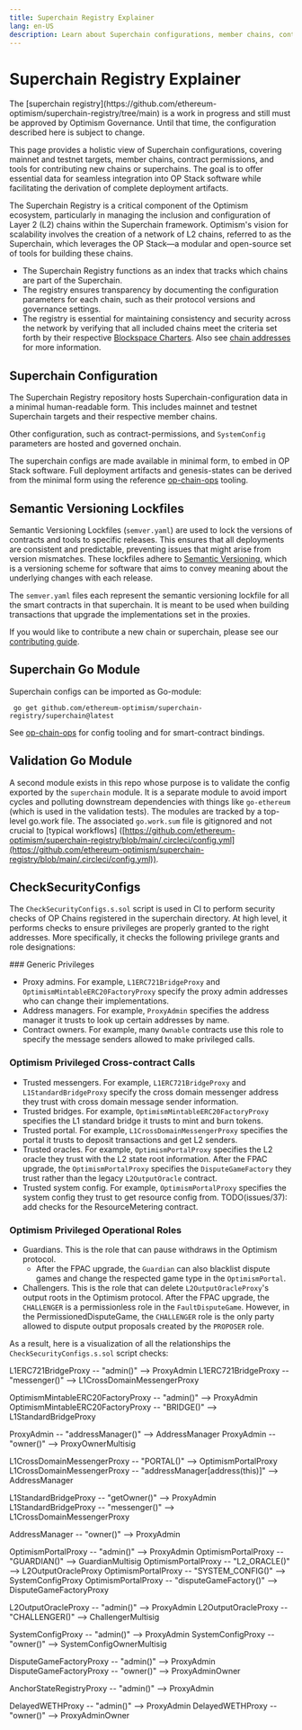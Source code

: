 ```yaml
---
title: Superchain Registry Explainer
lang: en-US
description: Learn about Superchain configurations, member chains, contract permissions, and tools for contributing new chains or superchains.
---
```



# Superchain Registry Explainer

<Callout type="warning">
  The [superchain registry](https://github.com/ethereum-optimism/superchain-registry/tree/main) is a work in progress and still must be approved by Optimism Governance. Until that time, the configuration described here is subject to change.
</Callout>

This page provides a holistic view of Superchain configurations, covering mainnet and testnet targets, member chains, contract permissions, and tools for contributing new chains or superchains.
The goal is to offer essential data for seamless integration into OP Stack software while facilitating the derivation of complete deployment artifacts.

The Superchain Registry is a critical component of the Optimism ecosystem, particularly in managing the inclusion and
configuration of Layer 2 (L2) chains within the Superchain framework. Optimism's vision for scalability involves the
creation of a network of L2 chains, referred to as the Superchain, which leverages the OP Stack—a modular and open-source
set of tools for building these chains.

*   The Superchain Registry functions as an index that tracks which chains are part of the Superchain.
*   The registry ensures transparency by documenting the configuration parameters for each chain, such as their protocol versions and governance settings.
*   The registry is essential for maintaining consistency and security across the network by verifying that all included chains meet the criteria set forth by their
    respective [Blockspace Charters](https://gov.optimism.io/t/season-6-introducing-blockspace-charters-superchain-first-governance/8133)​.
    Also see [chain addresses](/chain/addresses)​ for more information.

## Superchain Configuration

The Superchain Registry repository hosts Superchain-configuration data in a minimal human-readable form.
This includes mainnet and testnet Superchain targets and their respective member chains.

Other configuration, such as contract-permissions, and `SystemConfig` parameters are hosted and governed onchain.

The superchain configs are made available in minimal form, to embed in OP Stack software.
Full deployment artifacts and genesis-states can be derived from the minimal form using the reference [op-chain-ops](https://github.com/ethereum-optimism/optimism/tree/develop/op-chain-ops) tooling.

## Semantic Versioning Lockfiles

Semantic Versioning Lockfiles (`semver.yaml`) are used to lock the versions of contracts and tools to specific releases.
This ensures that all deployments are consistent and predictable, preventing issues that might arise from version mismatches.
These lockfiles adhere to [Semantic Versioning](https://semver.org/), which is a versioning scheme for software that aims to convey meaning about the underlying changes with each release.

The `semver.yaml` files each represent the semantic versioning lockfile for all the smart contracts in that superchain.
It is meant to be used when building transactions that upgrade the implementations set in the proxies.

If you would like to contribute a new chain or superchain, please see our [contributing guide](https://github.com/ethereum-optimism/superchain-registry/blob/main/CONTRIBUTING.md).

## Superchain Go Module

Superchain configs can be imported as Go-module:

` go get github.com/ethereum-optimism/superchain-registry/superchain@latest`

See [op-chain-ops](https://github.com/ethereum-optimism/optimism/tree/develop/op-chain-ops) for config tooling and for smart-contract bindings.

## Validation Go Module

A second module exists in this repo whose purpose is to validate the config exported by the `superchain` module.
It is a separate module to avoid import cycles and polluting downstream dependencies with things like `go-ethereum`
(which is used in the validation tests).
The modules are tracked by a top-level go.work file.
The associated `go.work.sum` file is gitignored and not crucial to \[typical workflows]
([https://github.com/ethereum-optimism/superchain-registry/blob/main/.circleci/config.yml](https://github.com/ethereum-optimism/superchain-registry/blob/main/.circleci/config.yml)).

## CheckSecurityConfigs

The `CheckSecurityConfigs.s.sol` script is used in CI to perform security checks of OP Chains registered in the superchain directory.
At high level, it performs checks to ensure privileges are properly granted to the right addresses.
More specifically, it checks the following privilege grants and role designations:

<Steps>
  ### Generic Privileges

  *   Proxy admins. For example, `L1ERC721BridgeProxy` and `OptimismMintableERC20FactoryProxy` specify
      the proxy admin addresses who can change their implementations.
  *   Address managers. For example, `ProxyAdmin` specifies the address manager it trusts to look up certain addresses by name.
  *   Contract owners. For example, many `Ownable` contracts use this role to specify the message senders allowed to make privileged calls.

  ### Optimism Privileged Cross-contract Calls

  *   Trusted messengers. For example, `L1ERC721BridgeProxy` and `L1StandardBridgeProxy` specify
      the cross domain messenger address they trust with cross domain message sender information.
  *   Trusted bridges. For example, `OptimismMintableERC20FactoryProxy` specifies
      the L1 standard bridge it trusts to mint and burn tokens.
  *   Trusted portal. For example, `L1CrossDomainMessengerProxy` specifies
      the portal it trusts to deposit transactions and get L2 senders.
  *   Trusted oracles. For example, `OptimismPortalProxy` specifies the L2 oracle they trust with the L2 state root information.
        <Callout type="info">
          After the FPAC upgrade, the `OptimismPortalProxy` specifies the `DisputeGameFactory` they trust rather than the legacy `L2OutputOracle` contract.
        </Callout>
  *   Trusted system config. For example, `OptimismPortalProxy` specifies the system config they trust to get resource config from. TODO(issues/37): add checks for the ResourceMetering contract.

  ### Optimism Privileged Operational Roles

  *   Guardians. This is the role that can pause withdraws in the Optimism protocol.
      *   After the FPAC upgrade, the `Guardian` can also blacklist dispute games and change the respected game type in the `OptimismPortal`.
  *   Challengers. This is the role that can delete `L2OutputOracleProxy`'s output roots in the Optimism protocol.
        <Callout type="info">
          After the FPAC upgrade, the `CHALLENGER` is a permissionless role in the `FaultDisputeGame`.
          However, in the PermissionedDisputeGame, the `CHALLENGER` role is the only party allowed to dispute
          output proposals created by the `PROPOSER` role.
        </Callout>
</Steps>

As a result, here is a visualization of all the relationships the `CheckSecurityConfigs.s.sol` script checks:

L1ERC721BridgeProxy -- "admin()" --> ProxyAdmin
L1ERC721BridgeProxy -- "messenger()" --> L1CrossDomainMessengerProxy

OptimismMintableERC20FactoryProxy -- "admin()" --> ProxyAdmin
OptimismMintableERC20FactoryProxy -- "BRIDGE()" --> L1StandardBridgeProxy

ProxyAdmin -- "addressManager()" --> AddressManager
ProxyAdmin -- "owner()" --> ProxyOwnerMultisig

L1CrossDomainMessengerProxy -- "PORTAL()" --> OptimismPortalProxy
L1CrossDomainMessengerProxy -- "addressManager\[address(this)]" --> AddressManager

L1StandardBridgeProxy -- "getOwner()" -->  ProxyAdmin
L1StandardBridgeProxy -- "messenger()" --> L1CrossDomainMessengerProxy

AddressManager -- "owner()" -->  ProxyAdmin

OptimismPortalProxy -- "admin()" --> ProxyAdmin
OptimismPortalProxy -- "GUARDIAN()" --> GuardianMultisig
OptimismPortalProxy -- "L2\_ORACLE()" --> L2OutputOracleProxy
OptimismPortalProxy -- "SYSTEM\_CONFIG()" --> SystemConfigProxy
OptimismPortalProxy -- "disputeGameFactory()" --> DisputeGameFactoryProxy

L2OutputOracleProxy -- "admin()" --> ProxyAdmin
L2OutputOracleProxy -- "CHALLENGER()" --> ChallengerMultisig

SystemConfigProxy -- "admin()" --> ProxyAdmin
SystemConfigProxy -- "owner()" --> SystemConfigOwnerMultisig

DisputeGameFactoryProxy -- "admin()" --> ProxyAdmin
DisputeGameFactoryProxy -- "owner()" --> ProxyAdminOwner

AnchorStateRegistryProxy -- "admin()" --> ProxyAdmin

DelayedWETHProxy -- "admin()" --> ProxyAdmin
DelayedWETHProxy -- "owner()" --> ProxyAdminOwner
